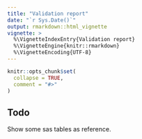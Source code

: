 ```yaml
---
title: "Validation report"
date: "`r Sys.Date()`"
output: rmarkdown::html_vignette
vignette: >
  %\VignetteIndexEntry{Validation report}
  %\VignetteEngine{knitr::rmarkdown}
  %\VignetteEncoding{UTF-8}
---
```


```r
knitr::opts_chunk$set(
  collapse = TRUE,
  comment = "#>"
)
```

## Todo
Show some sas tables as reference.
